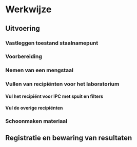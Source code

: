 # Werkwijze

## Uitvoering

```{=html}
<!--
Hieronder wordt puntsgewijs een gedetailleerde omschrijving gegeven van alle stappen die doorlopen moeten worden om het veldprotocol uit te voeren.
-->
```
### Vastleggen toestand staalnamepunt
```{=html}
<!--
Eerst wordt de toestand van het staalnamepunt gedocumenteerd op het staalnameformulier, waarbij uitzonderlijke waterstanden of weersomstandigheden, potentiële contaminanten (zoals opwarrelend slib, aanwezigheid van zoöplankton in het staal) of factoren die de correcte uitvoering van de procedure bemoeilijken (zoals ijs of een kroosdek) worden genoteerd (zie ook 2.3). Zo kan je hiermee rekening houden bij de staalname. Neem bij elke staalname en/of veldmeting steeds een overzichtsfoto en eventueel detailfoto’s zodat dit later kan worden geraadpleegd.
-->
```

### Voorbereiding
```{=html}
<!--
Bij aanvang van het veldwerk wordt het materiaal dat in contact komt met het staal overvloedig gespoeld met water van de staalnamelocatie. Spoelen met lokaal water helpt het materiaal te acclimatiseren aan het staal en beperkt de residuen van producten of vorige stalen. Doe dit zowel voor de recipiënten (uitgez. recipiënt nummer 7), staalname-emmer, maatbeker, spuit, latex handschoenen en laarzen als voor de elektrodes van de multimeter. Indien recipiënten gecertificeerd zijn als ‘contaminant-vrij’ is het spoelen van de recipiënten niet noodzakelijk.
-->
```

### Nemen van een mengstaal
```{=html}
<!--
Kies eerst een geschikte plaats voor de staalname, op of in de directe omgeving (zo dicht mogelijk) van het staalnamepunt. Neem geen (deel)staal op plekken die recent werden verstoord door dieren of mensen. Ganzen, vee, etc. kunnen door verstoring van de waterbodem en de vegetatie, of door hun fecaliën, of het inbrengen van locatievreemd materiaal het staal contamineren. Neem indien mogelijk geen (deel)staal tussen dichte vegetatie en hou voldoende afstand van in- en uitstroompunten van waterlopen, duikers of  lozingsvoorzieningen, tenzij dit specifiek wenselijk is. Wees alert voor plaatselijke contaminanten bij locaties naast wegen (bijvoorbeeld afstroom van regenwater van weginfrastructuur, strooizout in de winter, etc.) en andere antropogene elementen.
Maak een mengstaal door met de maatbeker op drie punten (bij voorkeur twee of drie meter uit elkaar) een gelijk volume deelstaal (twee liter) te nemen. Doe dit steeds voorzichtig zonder de waterbodem of vegetatie te veel te verstoren. Laat de maatbeker diep genoeg zakken zodat het deelstaal water van de waterkolom bevat en niet enkel het water aan het oppervlak. Giet de inhoud van de maatbeker voorzichtig in de staalname-emmer zonder luchtbellen te veroorzaken.
Indien het nemen van een staal gehinderd wordt door ijsvorming wordt eerst een voldoende grote opening in het ijs gemaakt waaruit alle brokken ijs en eventueel vuil en slib worden verwijderd. Vervolgens wacht men enkele minuten zodat het water vrij onder het ijs kan bewegen. Om contaminatie van omgewoelde bodem te vermijden wordt enkel bemonsterd als er minstens circa 10 cm water aanwezig is onder de ijslaag (VMM 2020). Deze werkwijze mag enkel uitgevoerd worden wanneer de veiligheid van de staalnemer gegarandeerd kan worden.
-->
```

### Vullen van recipiënten voor het laboratorium

#### Vul het recipiënt voor IPC met spuit en filters
```{=html}
<!--
Na het nemen van het mengstaal wordt eerst de spuit gevuld (de analyses op het staal van dit recipiënt zijn het meest contaminatiegevoelig). Spoel de spuit voor met staal en vul deze opnieuw (3 x). Draai de filter vast op de spuit (met de klok mee) en vul recipiënt 7 (Falcontube 30 ml met salpeterzuur 65%). Wanneer het water slechts traag door de filter druppelt, wordt een nieuwe filter gebruikt. Het recipiënt wordt met minstens 25 ml staal gevuld omdat de hoeveelheid salpeterzuur (1%) in het recipiënt op deze hoeveelheid staal is afgestemd. __Wees steeds voorzichtig bij het gebruik van salpeterzuur, draag handschoenen, voorkom inhalatie van dampen en contact met de huid en ogen.__
-->
```

#### Vul de overige recipiënten
```{=html}
<!--
Vul nu de overige recipiënten in de aangegeven volgorde, startend met recipiënt 6 en eindigend met recipiënt 1 (zie tabel 2). De volgorde stemt overeen met de gevoeligheid van de analyses die per recipiënt worden uitgevoerd, waarbij de meest contaminatiegevoelige eerst worden gevuld. Doe dit voorzichtig en beperk de aanwezigheid van luchtbellen tot een minimum. Vul de recipiënten altijd tot aan de rand. Het vermijden of beperken van extra zuurstof in een waterstaal is een beperkende factor voor chemische en (micro-)biologische reacties welke de kwaliteit van het staal negatief kunnen beïnvloeden.
Bij het openen van de recipiënten mogen de doppen niet met de onderkant (binnenzijde) op de ondergrond worden geplaatst. Leg open recipiënten niet op de grond, maar zet deze steeds recht op een stabiel oppervlak. De recipiënten worden net voor het vullen geopend en onmiddellijk na het vullen gesloten om de kans op contaminatie te minimaliseren.
De 7 gevulde recipiënten worden steeds per staalnamepunt bijeen gevoegd in een zakje met gripsluiting. Ze worden koel (max. 4 °C) en donker bewaard in een goed afsluitende, koelbox met koude koelelementen. Bij lagere temperaturen wordt de microbiologische activiteit van de micro-organismen en chemische reacties vertraagd en blijft de toestand van het staal langer stabiel. Voor verdere richtlijnen rond het bewaren van waterstalen in het veld en tijdens transport wordt verwezen naar het protocol SOP-005.
-->
```

### Schoonmaken materiaal
```{=html}
<!--
Na de staalname wordt het materiaal (emmer, maatbeker en spuit) ter plaatse gespoeld met overvloedig lokaal water om contaminatie met substraat of organismen op de volgende locatie te beperken.
-->
```


## Registratie en bewaring van resultaten

```{=html}
<!--
De stalen worden zo snel mogelijk (binnen 24 uur na het nemen van het eerste staal) binnengebracht bij het analytisch labo. In het analytisch labo worden de stalen, in afwachting van verdere analyse, in de koelkamer bewaard.
Bij de levering van de stalen aan het laboratorium wordt steeds een kopie gemaakt van het ingevulde staalnameformulier en samen met de stalen overhandigd. Het originele formulier wordt bewaard door de projectverantwoordelijke. Het staalnameformulier wordt vervolgens door de staalnemer gedigitaliseerd door de gegevens van het staalnameformulier manueel in te voeren in het digitale staalnameformulier op Google Drive.
-->
```
